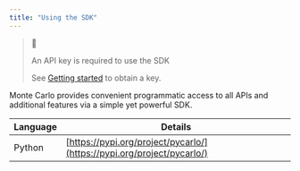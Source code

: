 ```yaml
---
title: "Using the SDK"
---
```


> 📘
> 
> An API key is required to use the SDK
> 
> See [Getting started](/docs/creating-an-api-token) to obtain a key.

Monte Carlo provides convenient programmatic access to all APIs and additional features via a simple yet powerful SDK.

| Language | Details                                                                |
| -------- | ---------------------------------------------------------------------- |
| Python   | [https://pypi.org/project/pycarlo/](https://pypi.org/project/pycarlo/) |